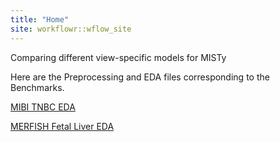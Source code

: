```yaml
---
title: "Home"
site: workflowr::wflow_site
---
```


Comparing different view-specific models for MISTy

Here are the Preprocessing and EDA files corresponding to the Benchmarks.

[MIBI TNBC EDA](mibi_prep.html)

[MERFISH Fetal Liver EDA](mibi_prep.html)